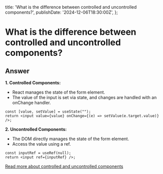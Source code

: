 
  title:
    'What is the difference between controlled and uncontrolled components?',
  publishDate: '2024-12-06T18:30:00Z',
};

# What is the difference between controlled and uncontrolled components?

## Answer

**1. Controlled Components:**

- React manages the state of the form element.
- The value of the input is set via state, and changes are handled with an onChange handler.

```
const [value, setValue] = useState("");
return <input value={value} onChange={(e) => setValue(e.target.value)} />;
```

**2. Uncontrolled Components:**

- The DOM directly manages the state of the form element.
- Access the value using a ref.

```
const inputRef = useRef(null);
return <input ref={inputRef} />;
```

[Read more about controlled and uncontrolled components](https://react.dev/learn/sharing-state-between-components#controlled-and-uncontrolled-components)

<GithubEdit link='/questions/react/what-is-the-difference-between-controlled-and-uncontrolled-components/page.mdx' />
